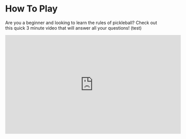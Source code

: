 # How To Play

Are you a beginner and looking to learn the rules of pickleball? Check out this quick 3 minute video that will answer all your questions! (test)


<iframe width="560" height="315" src="https://www.youtube.com/embed/3wplf92Mpz0?si=osn6WZXzCZbeq5GH&amp;start=2" title="YouTube video player" frameborder="0" allow="accelerometer; autoplay; clipboard-write; encrypted-media; gyroscope; picture-in-picture; web-share" allowfullscreen></iframe>